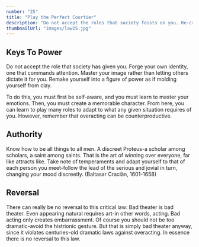 ```yaml
---
number: "25"
title: "Play the Perfect Courtier"
description: "Do not accept the roles that society foists on you. Re-create yourself by forging a new identity, one that commands attention and never bores the audience. Be the master of your own image rather than letting others define it for you. Incorporate dramatic devices into your public gestures and actions-your power will be enhanced and your character will seem larger than life."
thumbnailUrl: "images/law25.jpg"
---
```


## Keys To Power

Do not accept the role that society has given you. Forge your own identity, one that commands attention. Master your image rather than letting others dictate it for you. Remake yourself into a figure of power as if molding yourself from clay. 

To do this, you must first be self-aware, and you must learn to master your emotions. Then, you must create a memorable character. From here, you can learn to play many roles to adapt to what any given situation requires of you. However, remember that overacting can be counterproductive.

## Authority

Know how to be all things to all men. A discreet Proteus-a scholar among scholars, a saint among saints. That is the art of winning over everyone, far like attracts like. Take note of temperaments and adapt yourself to that of each person you meet-follow the lead of the serious and jovial in turn, changing your mood discreetly. (Baltasar Craciän, 1601-1658)

## Reversal

There can really be no reversal to this critical law: Bad theater is bad theater. Even appearing natural requires art-in other words, acting. Bad acting only creates embarrassment. Of course you should not be too dramatic-avoid the histrionic gesture. But that is simply bad theater anyway, since it violates centuries-old dramatic laws against overacting. In essence there is no reversal to this law.

